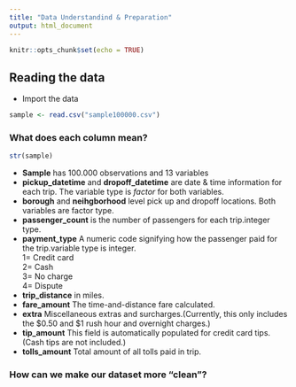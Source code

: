 ```yaml
---
title: "Data Understandind & Preparation"
output: html_document
---
```


```r

knitr::opts_chunk$set(echo = TRUE)
```

## Reading the data

* Import the data

```r

sample <- read.csv("sample100000.csv")

```

### What does each column mean?

```r

str(sample)

```

* **Sample** has 100.000 observations and 13 variables
* **pickup_datetime** and **dropoff_datetime** are date & time information for each trip. The variable type is *factor* for both variables.
* **borough** and **neihgborhood** level pick up and dropoff locations. Both variables are factor type.
* **passenger_count** is the number of passengers for each trip.integer type.
* **payment_type** A numeric code signifying how the passenger paid for the trip.variable type is integer.  
1= Credit card  
2= Cash  
3= No charge  
4= Dispute  
* **trip_distance** in miles.
* **fare_amount** The time-and-distance fare calculated.
* **extra** Miscellaneous extras and surcharges.(Currently, this only includes
the $0.50 and $1 rush hour and overnight charges.)
* **tip_amount** This field is automatically populated for credit card
tips. (Cash tips are not included.)
* **tolls_amount** Total amount of all tolls paid in trip.  
  
### How can we make our dataset more "clean"?